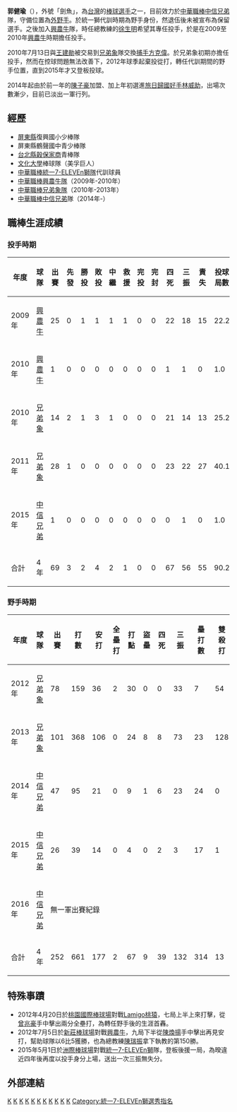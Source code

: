 {{Infobox CPBL player|
bgcolor1=#FFCC00|
bgcolor2=black|
textcolor1=black|
textcolor2=white|
name=郭健瑜|
image=|
width=150|
position=外野手|
team=|
number=10|
bats=右|
throws=右|
birthdate={{birth_date_and_age|1984|9|24|mf=y}}|
birthplace=[[台灣|台灣]][[屏東縣|屏東縣]][[恆春鎮|恆春鎮]]|
debutdate=3月29日|
debutyear=2009年|
debutteam=興農牛|
statyear=2016年10月14日|
stat1label=勝投－敗投|
stat1value=2－4|
stat2label=三振－四死|
stat2value=56－67|
stat3label=防禦率|
stat3value=5.46|
stat4label=打擊率|
stat4value=0.268|
stat5label=全壘打|
stat5value=2|
stat6label=打點|
stat6value=67|
teams=<nowiki></nowiki>
*[[興農牛|興農牛]](2009年—2010年)
*[[兄弟象|兄弟象]](2010年—2016年)
|awards=<nowiki></nowiki>
*1次總冠軍 (2010)
}}
'''郭健瑜'''（{{bd|1984年|9月24日|||catIdx=郭}}），外號「劍魚」，為[[台灣|台灣]]的[[棒球|棒球]][[選手|選手]]之一，目前效力於[[中華職棒|中華職棒]][[中信兄弟|中信兄弟]]隊，守備位置為[[外野手|外野手]]。於統一獅代訓時期為野手身份，然退伍後未被宣布為保留選手。之後加入[[興農牛|興農牛]]隊，時任總教練的[[徐生明|徐生明]]希望其專任投手，於是在2009至2010年[[興農牛|興農牛]]時期擔任投手。

2010年7月13日與[[王建勛|王建勛]]被交易到[[兄弟象|兄弟象]]隊交換[[捕手|捕手]][[方克偉|方克偉]]。於兄弟象初期亦擔任投手，然而在控球問題無法改善下，2012年球季起棄投從打，轉任代訓期間的野手位置，直到2015年才又登板投球。

2014年起由於前一年的[[陳子豪|陳子豪]]加盟、加上年初選進[[旅日棒球選手|旅日歸國好手]][[林威助|林威助]]，出場次數漸少，目前已淡出一軍行列。

==經歷==
*[[屏東縣|屏東縣]]復興國小少棒隊
*屏東縣鶴聲國中青少棒隊
*[[新北市私立穀保高級家事商業職業學校|台北縣穀保家商]]青棒隊
*[[文化大學|文化大學]]棒球隊（美孚巨人）
*[[中華職棒|中華職棒]][[統一7-ELEVEn獅隊|統一7-ELEVEn獅隊]]代訓球員
*[[中華職棒|中華職棒]][[興農牛隊|興農牛隊]]（2009年-2010年）
*[[中華職棒|中華職棒]][[兄弟象隊|兄弟象隊]]（2010年-2013年）
*[[中華職棒|中華職棒]][[中信兄弟|中信兄弟]]隊（2014年-）
==職棒生涯成績==
===投手時期===
{|border=1 width="800px"
|- align="center"
!年度!!球隊!!出賽!!先發!!勝投!!敗投!!中繼!!救援!!完投!!完封!!四死!!三振!!責失!!投球局數!!自責分率!!被上壘率
|- align=middle
|2009年||[[興農牛|興農牛]]||25||0||1||1||1||1||0||0||22||18||15||22.2||5.96||2.12
|- align=middle
|2010年||[[興農牛|興農牛]]||1||0||0||0||0||0||0||0||1||1||0||1.0||0.00||3.00
|- align=middle
|2010年||[[兄弟象|兄弟象]]||14||2||1||3||1||0||0||0||21||14||13||25.2||4.56||1.68
|- align=middle
|2011年||[[兄弟象|兄弟象]]||28||1||0||0||0||0||0||0||23||22||27||40.1||6.03||1.79
|- align=middle
|2015年||[[中信兄弟|中信兄弟]]||1||0||0||0||0||0||0||0||0||1||0||1.0||0.00||0.00
|- align=middle style="color:black; background-color:yellow"
!合計!!4年!!69||3||2||4||2||1||0||0||67||56||55||90.2||5.46||1,83
|}
===野手時期===
{|border=1 width="800px"
|- align="center"
!年度!!球隊!!出賽!!打數!!安打!!全壘打!!打點!!盜壘!!四死!!三振!!壘打數!!雙殺打!!打擊率!!上壘率!!長打率!!OPS
|- align=middle
|2012年||[[兄弟象|兄弟象]]||78||159||36||2||30||0||0||33||7||54||.226||.256||.340||.596
|- align=middle
|2013年||[[兄弟象|兄弟象]]||101||368||106||0||24||8||8||73||23||128||.288||.331||.323||.654
|- align=middle
|2014年||[[中信兄弟|中信兄弟]]||47||95||21||0||9||1||6||23||24||0||.221||.265||.253||.514
|- align=middle
|2015年||[[中信兄弟|中信兄弟]]||26||39||14||0||4||0||2||3||17||1||.359||.390||.436||.826
|- align=middle
|2016年||[[中信兄弟|中信兄弟]]|| colspan="14" |無一軍出賽紀錄
|- align=middle style="color:black; background-color:yellow"
!合計!!4年!!252||661||177||2||67||9||39||132||314||13||.268||.307||.324||.631
|}

==特殊事蹟==
*2012年4月20日於[[桃園國際棒球場|桃園國際棒球場]]對戰[[Lamigo桃猿|Lamigo桃猿]]，七局上半上來打擊，從[[曾兆豪|曾兆豪]]手中擊出兩分全壘打，為轉任野手後的生涯首轟。
*2012年7月5日於[[新莊棒球場|新莊棒球場]]對戰[[興農牛|興農牛]]，九局下半從[[陳煥揚|陳煥揚]]手中擊出再見安打，幫助球隊以6比5獲勝，也為總教練[[陳瑞振|陳瑞振]]拿下執教的第150勝。
*2015年5月1日於[[臺中市洲際棒球場|洲際棒球場]]對戰[[統一7-ELEVEn獅|統一7-ELEVEn獅]]隊，登板後援一局，為暌違近四年後再度以投手身分上場，送出一次三振無失分。 
==外部連結==
{{台灣棒球維基館}}
{{中華職棒球員資料|id=R410|name=郭健瑜}}
{{中信兄弟隊球員名單}}
{{兄弟象2010年中華職棒總冠軍}}
{{2004年第二屆世界大學棒球錦標賽中華成棒代表隊}}
[[Category:1984年出生|K]]
[[Category:在世人物|K]]
[[Category:中華青棒隊選手|K]]
[[Category:台灣棒球運動員|K]]
[[Category:興農牛隊球員|K]]
[[Category:兄弟象隊球員|K]]
[[Category:中信兄弟隊球員|K]]
[[Category:中國文化大學校友|K]]
[[Category:屏東縣人|K]]
[[Category:恆春人|K]]
[[Category:郭姓|K]]
[[Category:統一7-ELEVEn獅選秀指名|Category:統一7-ELEVEn獅選秀指名]]